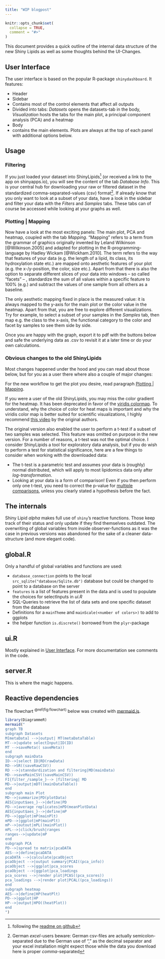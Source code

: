 ```yaml
---
title: "WIP blogpost"
---
```


```r
knitr::opts_chunk$set(
  collapse = TRUE,
  comment = "#>"
)
```

This document provides a quick outline of the internal data structure of the new Shiny Lipids as well as some thoughts
behind the UI-Changes.

## User Interface

The user interface is based on the popular R-package `shinydashboard`. It features:

- Header
- Sidebar
- Contains most of the control elements that affect all outputs
- Divided into tabs: _Datasets_ opens the datasets-tab in the body,
_Visualization_ hosts the tabs for the main plot, a principal component analysis (PCA) and a heatmap
- Body
- contains the main elements. Plots are always at the top of each panel with additional options below.

## Usage

### Filtering

If you just loaded your dataset into ShinyLipids^[following the
[readme on github](https://github.com/jannikbuhr/ShinyLipids)] (or received a link to the app on shinyapps.io), you will
see the content of the tab _Database Info_. This is your central hub for downloading your raw or filtered dataset
in the standardized comma-separated-values (csv) format^[German _excel_-users beware: German csv-files
are actually semicolon-separated due to the German use of "," as the decimal separator and your excel installation might
expect those while the data you download here is proper _comma_-separated]. If already know that you only want to
look at a subset of your data, have a look in the sidebar and filter your data with the _Filters_ and _Samples_ tabs.
These tabs can of course be accessed while looking at your graphs as well.

### Plotting | Mapping

Now have a look at the most exciting panels: The main plot, PCA and heatmap, coupled with the tab _Mapping_.
"Mapping" refers to a term from the grammar of graphics originally invented by Leland Wilkinson [@Wilkinson.2005] and
adapted for plotting in the R-programming-language by Hadley Wickam [@Wickham.2010]. The term refers to the way
that features of your data (e.g. the length of a lipid, its class, its hydroxylation state etc.) are mapped onto
aesthetic features of your plot (e.g. the x-/y-position, the color, size etc.). Apart from that there is
also the option to separate different slices of your data into windows -- so called "facets" -- , standardize the sum of 
all values within a specific feature to 100% (e.g.) and subtract the values of one sample from all others as a baseline.

The only aesthetic mapping fixed in place is the measured value: it is always mapped to the y-axis for the main plot or 
the color value in the heatmap. Apart from that, you are free to explore different visualizations. Try for example,
to select a subset of your samples in the _Samples_ tab, then map e.g. the class to the x-axis, the functional category
to the color and facet by samples to see them side by side.

Once you are happy with the graph, export it to pdf with the buttons below and safe the underlying data as .csv to
revisit it at a later time or do your own calculations.

### Obvious changes to the old ShinyLipids

Most changes happened under the hood and you can read about those below, but for you as a user there where also a couple
of major changes:

For the new workflow to get the plot you desire, read paragraph [Plotting | Mapping](#plotting-mapping-1).

If you were
a user of the old ShinyLipids, you may miss the color gradient for the heatmap. It has been deprecated in favor
of the [viridis colormap](https://bids.github.io/colormap/). To understand, why the choice of color for heat maps is
important and why the viridis color map is better suited for scientific visualizations,
I highly recommend [this video](https://www.youtube.com/watch?v=xAoljeRJ3lU) by the original authors.

The original version also enabled the user to perform a t-test if a subset of two samples was selected. This feature
was omitted on purpose in the new version. For a number of reasons, a t-test was not the optimal choice. I consider
ShinyLipids a tool for exploratory data analysis, but if you do wish to perform a test for statistical significance,
here are a few things to consider when working with the downloaded data:

- The t-test is a parametric test and assumes your data is (roughly) normal distributed, which will apply to most lipidomics data only after _log-transformation_.
- Looking at your data is a form of comparison! Even if you then perform only one t-test, you need to correct
the p-value for [multiple comparisons](https://www.statisticsdonewrong.com/p-value.html#multiple-comparisons), unless
you clearly stated a hypothesis before the fact.

## The internals

Shiny Lipid _alpha_ makes full use of `shiny`'s reactive functions. Those keep track of their status and only update if
they find themselves outdated.
The overwriting of global variables from inside observer-functions as it was the case in previous versions was abandoned
for the sake of a cleaner data-structure (and more elegant code).

## global.R

Only a handful of global variables and functions are used:

- `database_connection` points to the local `src_sqlite("database/Sqlite.db")` database but could be changed to point
to a database on the server
- `features` is a list of features present in the data and is used to populate the choices for selectInputs in _ui.R_
- SQL-Queries to retrieve the list of data sets and one specific dataset from the database
- Definitions for a `mainTheme` and `mainScale(<number of colors>)` to add to ggplots
- the helper function `is.discrete()` borrowed from the `plyr`-package

## ui.R

Mostly explained in [User Interface](#User-Interface). For more documentation see comments in the code.

## server.R

This is where the magic happens.

## Reactive dependencies

The flowchart ^\@ref(fig:flowchart)^ below was created with [mermaid.js](https://mermaidjs.github.io/).

```r
library(DiagrammeR)
mermaid("
graph TB
subgraph Datasets
M[metaData] -->|output| MT(metaDataTable)
MT-->|update selectInput|ID(ID)
MT -->saveMeta(( saveMeta))
end
subgraph mainData
ID-->|select ID|RD(rawData)
RD-->SR((saveRawCSV))
RD -->|stanndardization and filtering|MD(mainData)
MD-->saveMainCSV((saveMainCSV))
FI{filter_/sample_}--> |filtering| MD
MD-->|output|mDT((mainDataTable))
end
subgraph main Plot
MD-->|summarize|PD(plotData)
AES{input$aes_}-->|define|PD
PD-->|average replicates|mPD(meanPlotData)
AES{input$aes_}-->|define|mP
PD-->|ggplot|mP(mainPlt)
mPD-->|ggplot|mP(mainPlt)
mP-->|outout|mPL((mainPlot))
mPL-->|click/brush|ranges
ranges-->|update|mP
end
subgraph PCA
PD-->|spread to matrix|pcaDATA
AES-->|define|pcaDATA
pcaDATA -->|calculate|pcaObject
pcaObject -->|output summary|PCAI((pca_info))
pcaObject -->|ggplot|pca_scores
pcaObject -->|ggplot|pca_loadings
pca_scores -->|render plot|PCAS((pca_scores))
pca_loadings -->|render plot|PCAL((pca_loadings))
end
subgraph heatmap
AES-->|define|HP(heatPlt)
PD-->|ggplot|HP
HP-->|output|HPO((heatPlot))
end
")
```

